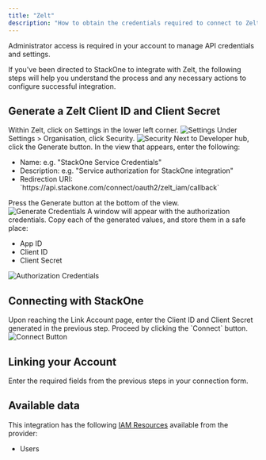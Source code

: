 ```yaml
---
title: "Zelt"
description: "How to obtain the credentials required to connect to Zelt."
---
```



<Note>
  Administrator access is required in your account to manage API credentials and settings.
</Note>

If you've been directed to StackOne to integrate with Zelt, the following steps will help you understand the process and any necessary actions to configure successful integration.

## Generate a Zelt Client ID and Client Secret

<Steps>
  <Step title="Open Settings">
    Within Zelt, click on Settings in the lower left corner.
    <Frame>
      <img className='rounded-md' style={{ margin: '0 auto', border: '1px solid #efefef' }} alt="Settings" src="/images/zelt/image1.png" />
    </Frame>
  </Step>

  <Step title="Navigate to Security">
    Under Settings > Organisation, click Security.
    <Frame>
      <img className='rounded-md' style={{ margin: '0 auto', border: '1px solid #efefef' }} alt="Security" src="/images/zelt/image2.png" />
    </Frame>
  </Step>

  <Step title="Generate Credentials">
    Next to Developer hub, click the Generate button.
  </Step>

  <Step title="Enter Details">
    In the view that appears, enter the following:
    <ul>
      <li>Name: e.g. "StackOne Service Credentials"</li>
      <li>Description: e.g. "Service authorization for StackOne integration"</li>
      <li>Redirection URI: `https://api.stackone.com/connect/oauth2/zelt_iam/callback`</li>
    </ul>
    Press the Generate button at the bottom of the view.
    <Frame>
      <img className='rounded-md' style={{ margin: '0 auto', border: '1px solid #efefef' }} alt="Generate Credentials" src="/images/zelt/image6.png" />
    </Frame>
  </Step>

  <Step title="Copy Authorization Credentials">
    A window will appear with the authorization credentials. Copy each of the generated values, and store them in a safe place:
    <ul>
      <li>App ID</li>
      <li>Client ID</li>
      <li>Client Secret</li>
    </ul>
    <Frame>
      <img className='rounded-md' style={{ margin: '0 auto', border: '1px solid #efefef' }} alt="Authorization Credentials" src="/images/zelt/image4.png" />
    </Frame>
  </Step>
</Steps>

## Connecting with StackOne

<Steps>
  <Step title="Enter Credentials">
    Upon reaching the Link Account page, enter the Client ID and Client Secret generated in the previous step.
  </Step>

  <Step title="Connect">
    Proceed by clicking the `Connect` button.
    <Frame>
      <img className='rounded-md' style={{ margin: '0 auto', border: '1px solid #efefef' }} alt="Connect Button" src="/images/zelt/image5.png" />
    </Frame>
  </Step>
</Steps>


## Linking your Account

Enter the required fields from the previous steps in your connection form.

<IntegrationFooter />


## Available data

This integration has the following [IAM Resources](https://docs.stackone.com/reference/iam_list_users) available from the provider:
<ul>
 <li>Users</li>
</ul>

